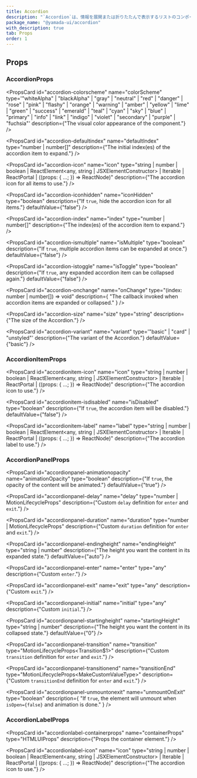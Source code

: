 ```yaml
---
title: Accordion
description: "`Accordion`は、情報を展開または折りたたんで表示するリストのコンポーネントです。"
package_name: "@yamada-ui/accordion"
with_description: true
tab: Props
order: 1
---
```


## Props

### AccordionProps

<PropsCard id="accordion-_accept" name="_accept" type="CSSUIObject" />

<PropsCard id="accordion-_active" name="_active" type="CSSUIObject" />

<PropsCard id="accordion-_after" name="_after" type="CSSUIObject" />

<PropsCard id="accordion-_anylink" name="_anyLink" type="CSSUIObject" />

<PropsCard id="accordion-_autofill" name="_autofill" type="CSSUIObject" />

<PropsCard id="accordion-_backdrop" name="_backdrop" type="CSSUIObject" />

<PropsCard id="accordion-_before" name="_before" type="CSSUIObject" />

<PropsCard id="accordion-_between" name="_between" type="CSSUIObject" />

<PropsCard id="accordion-_blank" name="_blank" type="CSSUIObject" />

<PropsCard id="accordion-_checked" name="_checked" type="CSSUIObject" />

<PropsCard id="accordion-_cue" name="_cue" type="CSSUIObject" />

<PropsCard id="accordion-_cueregion" name="_cueRegion" type="CSSUIObject" />

<PropsCard id="accordion-_dark" name="_dark" type="CSSUIObject" />

<PropsCard id="accordion-_default" name="_default" type="CSSUIObject" />

<PropsCard id="accordion-_disabled" name="_disabled" type="CSSUIObject" />

<PropsCard id="accordion-_empty" name="_empty" type="CSSUIObject" />

<PropsCard id="accordion-_enabled" name="_enabled" type="CSSUIObject" />

<PropsCard id="accordion-_end" name="_end" type="CSSUIObject" />

<PropsCard id="accordion-_even" name="_even" type="CSSUIObject" />

<PropsCard id="accordion-_expanded" name="_expanded" type="CSSUIObject" />

<PropsCard
  id="accordion-_fileselector"
  name="_fileSelector"
  type="CSSUIObject"
/>

<PropsCard id="accordion-_filled" name="_filled" type="CSSUIObject" />

<PropsCard id="accordion-_first" name="_first" type="CSSUIObject" />

<PropsCard id="accordion-_firstletter" name="_firstLetter" type="CSSUIObject" />

<PropsCard id="accordion-_firstline" name="_firstLine" type="CSSUIObject" />

<PropsCard id="accordion-_focus" name="_focus" type="CSSUIObject" />

<PropsCard
  id="accordion-_focusvisible"
  name="_focusVisible"
  type="CSSUIObject"
/>

<PropsCard id="accordion-_focuswithin" name="_focusWithin" type="CSSUIObject" />

<PropsCard id="accordion-_fullscreen" name="_fullScreen" type="CSSUIObject" />

<PropsCard id="accordion-_grabbed" name="_grabbed" type="CSSUIObject" />

<PropsCard id="accordion-_groupaccept" name="_groupAccept" type="CSSUIObject" />

<PropsCard id="accordion-_groupactive" name="_groupActive" type="CSSUIObject" />

<PropsCard id="accordion-_groupblank" name="_groupBlank" type="CSSUIObject" />

<PropsCard
  id="accordion-_groupchecked"
  name="_groupChecked"
  type="CSSUIObject"
/>

<PropsCard
  id="accordion-_groupdisabled"
  name="_groupDisabled"
  type="CSSUIObject"
/>

<PropsCard
  id="accordion-_groupenabled"
  name="_groupEnabled"
  type="CSSUIObject"
/>

<PropsCard
  id="accordion-_groupexpanded"
  name="_groupExpanded"
  type="CSSUIObject"
/>

<PropsCard id="accordion-_groupfocus" name="_groupFocus" type="CSSUIObject" />

<PropsCard
  id="accordion-_groupfocusvisible"
  name="_groupFocusVisible"
  type="CSSUIObject"
/>

<PropsCard
  id="accordion-_groupfocuswithin"
  name="_groupFocusWithin"
  type="CSSUIObject"
/>

<PropsCard
  id="accordion-_groupgrabbed"
  name="_groupGrabbed"
  type="CSSUIObject"
/>

<PropsCard
  id="accordion-_grouphorizontal"
  name="_groupHorizontal"
  type="CSSUIObject"
/>

<PropsCard id="accordion-_grouphover" name="_groupHover" type="CSSUIObject" />

<PropsCard id="accordion-_groupidle" name="_groupIdle" type="CSSUIObject" />

<PropsCard
  id="accordion-_groupinvalid"
  name="_groupInvalid"
  type="CSSUIObject"
/>

<PropsCard id="accordion-_grouploaded" name="_groupLoaded" type="CSSUIObject" />

<PropsCard
  id="accordion-_grouploading"
  name="_groupLoading"
  type="CSSUIObject"
/>

<PropsCard
  id="accordion-_groupoptional"
  name="_groupOptional"
  type="CSSUIObject"
/>

<PropsCard
  id="accordion-_groupplaceholdershown"
  name="_groupPlaceholderShown"
  type="CSSUIObject"
/>

<PropsCard
  id="accordion-_grouppressed"
  name="_groupPressed"
  type="CSSUIObject"
/>

<PropsCard
  id="accordion-_groupreadonly"
  name="_groupReadOnly"
  type="CSSUIObject"
/>

<PropsCard
  id="accordion-_groupreadwrite"
  name="_groupReadWrite"
  type="CSSUIObject"
/>

<PropsCard id="accordion-_groupreject" name="_groupReject" type="CSSUIObject" />

<PropsCard
  id="accordion-_grouprequired"
  name="_groupRequired"
  type="CSSUIObject"
/>

<PropsCard
  id="accordion-_groupselected"
  name="_groupSelected"
  type="CSSUIObject"
/>

<PropsCard
  id="accordion-_groupuserinvalid"
  name="_groupUserInvalid"
  type="CSSUIObject"
/>

<PropsCard id="accordion-_groupvalid" name="_groupValid" type="CSSUIObject" />

<PropsCard
  id="accordion-_groupvertical"
  name="_groupVertical"
  type="CSSUIObject"
/>

<PropsCard id="accordion-_hidden" name="_hidden" type="CSSUIObject" />

<PropsCard id="accordion-_holiday" name="_holiday" type="CSSUIObject" />

<PropsCard id="accordion-_horizontal" name="_horizontal" type="CSSUIObject" />

<PropsCard id="accordion-_hover" name="_hover" type="CSSUIObject" />

<PropsCard id="accordion-_idle" name="_idle" type="CSSUIObject" />

<PropsCard
  id="accordion-_indeterminate"
  name="_indeterminate"
  type="CSSUIObject"
/>

<PropsCard id="accordion-_inrange" name="_inRange" type="CSSUIObject" />

<PropsCard id="accordion-_invalid" name="_invalid" type="CSSUIObject" />

<PropsCard id="accordion-_last" name="_last" type="CSSUIObject" />

<PropsCard id="accordion-_light" name="_light" type="CSSUIObject" />

<PropsCard id="accordion-_link" name="_link" type="CSSUIObject" />

<PropsCard id="accordion-_loaded" name="_loaded" type="CSSUIObject" />

<PropsCard id="accordion-_loading" name="_loading" type="CSSUIObject" />

<PropsCard id="accordion-_marker" name="_marker" type="CSSUIObject" />

<PropsCard id="accordion-_mediadark" name="_mediaDark" type="CSSUIObject" />

<PropsCard id="accordion-_medialight" name="_mediaLight" type="CSSUIObject" />

<PropsCard
  id="accordion-_mediareducemotion"
  name="_mediaReduceMotion"
  type="CSSUIObject"
/>

<PropsCard id="accordion-_modal" name="_modal" type="CSSUIObject" />

<PropsCard
  id="accordion-_nativeactive"
  name="_nativeActive"
  type="CSSUIObject"
/>

<PropsCard
  id="accordion-_nativechecked"
  name="_nativeChecked"
  type="CSSUIObject"
/>

<PropsCard
  id="accordion-_nativedisabled"
  name="_nativeDisabled"
  type="CSSUIObject"
/>

<PropsCard id="accordion-_nativefocus" name="_nativeFocus" type="CSSUIObject" />

<PropsCard
  id="accordion-_nativefocusvisible"
  name="_nativeFocusVisible"
  type="CSSUIObject"
/>

<PropsCard
  id="accordion-_nativefocuswithin"
  name="_nativeFocusWithin"
  type="CSSUIObject"
/>

<PropsCard
  id="accordion-_nativehidden"
  name="_nativeHidden"
  type="CSSUIObject"
/>

<PropsCard id="accordion-_nativehover" name="_nativeHover" type="CSSUIObject" />

<PropsCard
  id="accordion-_nativereadonly"
  name="_nativeReadOnly"
  type="CSSUIObject"
/>

<PropsCard
  id="accordion-_nativetarget"
  name="_nativeTarget"
  type="CSSUIObject"
/>

<PropsCard id="accordion-_nativevalid" name="_nativeValid" type="CSSUIObject" />

<PropsCard id="accordion-_notfirst" name="_notFirst" type="CSSUIObject" />

<PropsCard id="accordion-_notlast" name="_notLast" type="CSSUIObject" />

<PropsCard id="accordion-_nottarget" name="_notTarget" type="CSSUIObject" />

<PropsCard id="accordion-_odd" name="_odd" type="CSSUIObject" />

<PropsCard id="accordion-_only" name="_only" type="CSSUIObject" />

<PropsCard id="accordion-_optional" name="_optional" type="CSSUIObject" />

<PropsCard id="accordion-_outrange" name="_outRange" type="CSSUIObject" />

<PropsCard id="accordion-_outside" name="_outside" type="CSSUIObject" />

<PropsCard id="accordion-_paused" name="_paused" type="CSSUIObject" />

<PropsCard id="accordion-_peeraccept" name="_peerAccept" type="CSSUIObject" />

<PropsCard id="accordion-_peeractive" name="_peerActive" type="CSSUIObject" />

<PropsCard id="accordion-_peerblank" name="_peerBlank" type="CSSUIObject" />

<PropsCard id="accordion-_peerchecked" name="_peerChecked" type="CSSUIObject" />

<PropsCard
  id="accordion-_peerdisabled"
  name="_peerDisabled"
  type="CSSUIObject"
/>

<PropsCard id="accordion-_peerenabled" name="_peerEnabled" type="CSSUIObject" />

<PropsCard
  id="accordion-_peerexpanded"
  name="_peerExpanded"
  type="CSSUIObject"
/>

<PropsCard id="accordion-_peerfocus" name="_peerFocus" type="CSSUIObject" />

<PropsCard
  id="accordion-_peerfocusvisible"
  name="_peerFocusVisible"
  type="CSSUIObject"
/>

<PropsCard
  id="accordion-_peerfocuswithin"
  name="_peerFocusWithin"
  type="CSSUIObject"
/>

<PropsCard id="accordion-_peergrabbed" name="_peerGrabbed" type="CSSUIObject" />

<PropsCard
  id="accordion-_peerhorizontal"
  name="_peerHorizontal"
  type="CSSUIObject"
/>

<PropsCard id="accordion-_peerhover" name="_peerHover" type="CSSUIObject" />

<PropsCard id="accordion-_peeridle" name="_peerIdle" type="CSSUIObject" />

<PropsCard id="accordion-_peerinvalid" name="_peerInvalid" type="CSSUIObject" />

<PropsCard id="accordion-_peerloaded" name="_peerLoaded" type="CSSUIObject" />

<PropsCard id="accordion-_peerloading" name="_peerLoading" type="CSSUIObject" />

<PropsCard
  id="accordion-_peeroptional"
  name="_peerOptional"
  type="CSSUIObject"
/>

<PropsCard
  id="accordion-_peerplaceholdershown"
  name="_peerPlaceholderShown"
  type="CSSUIObject"
/>

<PropsCard id="accordion-_peerpressed" name="_peerPressed" type="CSSUIObject" />

<PropsCard
  id="accordion-_peerreadonly"
  name="_peerReadOnly"
  type="CSSUIObject"
/>

<PropsCard
  id="accordion-_peerreadwrite"
  name="_peerReadWrite"
  type="CSSUIObject"
/>

<PropsCard id="accordion-_peerreject" name="_peerReject" type="CSSUIObject" />

<PropsCard
  id="accordion-_peerrequired"
  name="_peerRequired"
  type="CSSUIObject"
/>

<PropsCard
  id="accordion-_peerselected"
  name="_peerSelected"
  type="CSSUIObject"
/>

<PropsCard
  id="accordion-_peeruserinvalid"
  name="_peerUserInvalid"
  type="CSSUIObject"
/>

<PropsCard id="accordion-_peervalid" name="_peerValid" type="CSSUIObject" />

<PropsCard
  id="accordion-_peervertical"
  name="_peerVertical"
  type="CSSUIObject"
/>

<PropsCard id="accordion-_picture" name="_picture" type="CSSUIObject" />

<PropsCard id="accordion-_placeholder" name="_placeholder" type="CSSUIObject" />

<PropsCard
  id="accordion-_placeholdershown"
  name="_placeholderShown"
  type="CSSUIObject"
/>

<PropsCard id="accordion-_playing" name="_playing" type="CSSUIObject" />

<PropsCard id="accordion-_pressed" name="_pressed" type="CSSUIObject" />

<PropsCard id="accordion-_print" name="_print" type="CSSUIObject" />

<PropsCard id="accordion-_readonly" name="_readOnly" type="CSSUIObject" />

<PropsCard id="accordion-_readwrite" name="_readWrite" type="CSSUIObject" />

<PropsCard id="accordion-_reject" name="_reject" type="CSSUIObject" />

<PropsCard id="accordion-_required" name="_required" type="CSSUIObject" />

<PropsCard id="accordion-_ripple" name="_ripple" type="CSSUIObject" />

<PropsCard id="accordion-_scrollbar" name="_scrollbar" type="CSSUIObject" />

<PropsCard
  id="accordion-_scrollbarbutton"
  name="_scrollbarButton"
  type="CSSUIObject"
/>

<PropsCard
  id="accordion-_scrollbarcorner"
  name="_scrollbarCorner"
  type="CSSUIObject"
/>

<PropsCard
  id="accordion-_scrollbarthumb"
  name="_scrollbarThumb"
  type="CSSUIObject"
/>

<PropsCard
  id="accordion-_scrollbartrack"
  name="_scrollbarTrack"
  type="CSSUIObject"
/>

<PropsCard
  id="accordion-_scrollbartrackpiece"
  name="_scrollbarTrackPiece"
  type="CSSUIObject"
/>

<PropsCard id="accordion-_selected" name="_selected" type="CSSUIObject" />

<PropsCard id="accordion-_selection" name="_selection" type="CSSUIObject" />

<PropsCard id="accordion-_start" name="_start" type="CSSUIObject" />

<PropsCard id="accordion-_target" name="_target" type="CSSUIObject" />

<PropsCard id="accordion-_today" name="_today" type="CSSUIObject" />

<PropsCard id="accordion-_userinvalid" name="_userInvalid" type="CSSUIObject" />

<PropsCard id="accordion-_valid" name="_valid" type="CSSUIObject" />

<PropsCard id="accordion-_vertical" name="_vertical" type="CSSUIObject" />

<PropsCard id="accordion-_visited" name="_visited" type="CSSUIObject" />

<PropsCard id="accordion-_weekend" name="_weekend" type="CSSUIObject" />

<PropsCard
  id="accordion-colorscheme"
  name="colorScheme"
  type='"whiteAlpha" | "blackAlpha" | "gray" | "neutral" | "red" | "danger" | "rose" | "pink" | "flashy" | "orange" | "warning" | "amber" | "yellow" | "lime" | "green" | "success" | "emerald" | "teal" | "cyan" | "sky" | "blue" | "primary" | "info" | "link" | "indigo" | "violet" | "secondary" | "purple" | "fuchsia"'
  description={"The visual color appearance of the component."}
/>

<PropsCard
  id="accordion-defaultindex"
  name="defaultIndex"
  type="number | number[]"
  description={"The initial index(es) of the accordion item to expand."}
/>

<PropsCard
  id="accordion-icon"
  name="icon"
  type="string | number | boolean | ReactElement<any, string | JSXElementConstructor<any>> | Iterable<ReactNode> | ReactPortal | ((props: { ...; }) => ReactNode)"
  description={"The accordion icon for all items to use."}
/>

<PropsCard
  id="accordion-iconhidden"
  name="iconHidden"
  type="boolean"
  description={"If `true`, hide the accordion icon for all items."}
  defaultValue={"false"}
/>

<PropsCard
  id="accordion-index"
  name="index"
  type="number | number[]"
  description={"The index(es) of the accordion item to expand."}
/>

<PropsCard
  id="accordion-ismultiple"
  name="isMultiple"
  type="boolean"
  description={"If `true`, multiple accordion items can be expanded at once."}
  defaultValue={"false"}
/>

<PropsCard
  id="accordion-istoggle"
  name="isToggle"
  type="boolean"
  description={"If `true`, any expanded accordion item can be collapsed again."}
  defaultValue={"false"}
/>

<PropsCard
  id="accordion-onchange"
  name="onChange"
  type="(index: number | number[]) => void"
  description={
    "The callback invoked when accordion items are expanded or collapsed."
  }
/>

<PropsCard
  id="accordion-size"
  name="size"
  type="string"
  description={"The size of the Accordion."}
/>

<PropsCard
  id="accordion-variant"
  name="variant"
  type='"basic" | "card" | "unstyled"'
  description={"The variant of the Accordion."}
  defaultValue={"basic"}
/>

### AccordionItemProps

<PropsCard id="accordionitem-_accept" name="_accept" type="CSSUIObject" />

<PropsCard id="accordionitem-_active" name="_active" type="CSSUIObject" />

<PropsCard id="accordionitem-_after" name="_after" type="CSSUIObject" />

<PropsCard id="accordionitem-_anylink" name="_anyLink" type="CSSUIObject" />

<PropsCard id="accordionitem-_autofill" name="_autofill" type="CSSUIObject" />

<PropsCard id="accordionitem-_backdrop" name="_backdrop" type="CSSUIObject" />

<PropsCard id="accordionitem-_before" name="_before" type="CSSUIObject" />

<PropsCard id="accordionitem-_between" name="_between" type="CSSUIObject" />

<PropsCard id="accordionitem-_blank" name="_blank" type="CSSUIObject" />

<PropsCard id="accordionitem-_checked" name="_checked" type="CSSUIObject" />

<PropsCard id="accordionitem-_cue" name="_cue" type="CSSUIObject" />

<PropsCard id="accordionitem-_cueregion" name="_cueRegion" type="CSSUIObject" />

<PropsCard id="accordionitem-_dark" name="_dark" type="CSSUIObject" />

<PropsCard id="accordionitem-_default" name="_default" type="CSSUIObject" />

<PropsCard id="accordionitem-_disabled" name="_disabled" type="CSSUIObject" />

<PropsCard id="accordionitem-_empty" name="_empty" type="CSSUIObject" />

<PropsCard id="accordionitem-_enabled" name="_enabled" type="CSSUIObject" />

<PropsCard id="accordionitem-_end" name="_end" type="CSSUIObject" />

<PropsCard id="accordionitem-_even" name="_even" type="CSSUIObject" />

<PropsCard id="accordionitem-_expanded" name="_expanded" type="CSSUIObject" />

<PropsCard
  id="accordionitem-_fileselector"
  name="_fileSelector"
  type="CSSUIObject"
/>

<PropsCard id="accordionitem-_filled" name="_filled" type="CSSUIObject" />

<PropsCard id="accordionitem-_first" name="_first" type="CSSUIObject" />

<PropsCard
  id="accordionitem-_firstletter"
  name="_firstLetter"
  type="CSSUIObject"
/>

<PropsCard id="accordionitem-_firstline" name="_firstLine" type="CSSUIObject" />

<PropsCard id="accordionitem-_focus" name="_focus" type="CSSUIObject" />

<PropsCard
  id="accordionitem-_focusvisible"
  name="_focusVisible"
  type="CSSUIObject"
/>

<PropsCard
  id="accordionitem-_focuswithin"
  name="_focusWithin"
  type="CSSUIObject"
/>

<PropsCard
  id="accordionitem-_fullscreen"
  name="_fullScreen"
  type="CSSUIObject"
/>

<PropsCard id="accordionitem-_grabbed" name="_grabbed" type="CSSUIObject" />

<PropsCard
  id="accordionitem-_groupaccept"
  name="_groupAccept"
  type="CSSUIObject"
/>

<PropsCard
  id="accordionitem-_groupactive"
  name="_groupActive"
  type="CSSUIObject"
/>

<PropsCard
  id="accordionitem-_groupblank"
  name="_groupBlank"
  type="CSSUIObject"
/>

<PropsCard
  id="accordionitem-_groupchecked"
  name="_groupChecked"
  type="CSSUIObject"
/>

<PropsCard
  id="accordionitem-_groupdisabled"
  name="_groupDisabled"
  type="CSSUIObject"
/>

<PropsCard
  id="accordionitem-_groupenabled"
  name="_groupEnabled"
  type="CSSUIObject"
/>

<PropsCard
  id="accordionitem-_groupexpanded"
  name="_groupExpanded"
  type="CSSUIObject"
/>

<PropsCard
  id="accordionitem-_groupfocus"
  name="_groupFocus"
  type="CSSUIObject"
/>

<PropsCard
  id="accordionitem-_groupfocusvisible"
  name="_groupFocusVisible"
  type="CSSUIObject"
/>

<PropsCard
  id="accordionitem-_groupfocuswithin"
  name="_groupFocusWithin"
  type="CSSUIObject"
/>

<PropsCard
  id="accordionitem-_groupgrabbed"
  name="_groupGrabbed"
  type="CSSUIObject"
/>

<PropsCard
  id="accordionitem-_grouphorizontal"
  name="_groupHorizontal"
  type="CSSUIObject"
/>

<PropsCard
  id="accordionitem-_grouphover"
  name="_groupHover"
  type="CSSUIObject"
/>

<PropsCard id="accordionitem-_groupidle" name="_groupIdle" type="CSSUIObject" />

<PropsCard
  id="accordionitem-_groupinvalid"
  name="_groupInvalid"
  type="CSSUIObject"
/>

<PropsCard
  id="accordionitem-_grouploaded"
  name="_groupLoaded"
  type="CSSUIObject"
/>

<PropsCard
  id="accordionitem-_grouploading"
  name="_groupLoading"
  type="CSSUIObject"
/>

<PropsCard
  id="accordionitem-_groupoptional"
  name="_groupOptional"
  type="CSSUIObject"
/>

<PropsCard
  id="accordionitem-_groupplaceholdershown"
  name="_groupPlaceholderShown"
  type="CSSUIObject"
/>

<PropsCard
  id="accordionitem-_grouppressed"
  name="_groupPressed"
  type="CSSUIObject"
/>

<PropsCard
  id="accordionitem-_groupreadonly"
  name="_groupReadOnly"
  type="CSSUIObject"
/>

<PropsCard
  id="accordionitem-_groupreadwrite"
  name="_groupReadWrite"
  type="CSSUIObject"
/>

<PropsCard
  id="accordionitem-_groupreject"
  name="_groupReject"
  type="CSSUIObject"
/>

<PropsCard
  id="accordionitem-_grouprequired"
  name="_groupRequired"
  type="CSSUIObject"
/>

<PropsCard
  id="accordionitem-_groupselected"
  name="_groupSelected"
  type="CSSUIObject"
/>

<PropsCard
  id="accordionitem-_groupuserinvalid"
  name="_groupUserInvalid"
  type="CSSUIObject"
/>

<PropsCard
  id="accordionitem-_groupvalid"
  name="_groupValid"
  type="CSSUIObject"
/>

<PropsCard
  id="accordionitem-_groupvertical"
  name="_groupVertical"
  type="CSSUIObject"
/>

<PropsCard id="accordionitem-_hidden" name="_hidden" type="CSSUIObject" />

<PropsCard id="accordionitem-_holiday" name="_holiday" type="CSSUIObject" />

<PropsCard
  id="accordionitem-_horizontal"
  name="_horizontal"
  type="CSSUIObject"
/>

<PropsCard id="accordionitem-_hover" name="_hover" type="CSSUIObject" />

<PropsCard id="accordionitem-_idle" name="_idle" type="CSSUIObject" />

<PropsCard
  id="accordionitem-_indeterminate"
  name="_indeterminate"
  type="CSSUIObject"
/>

<PropsCard id="accordionitem-_inrange" name="_inRange" type="CSSUIObject" />

<PropsCard id="accordionitem-_invalid" name="_invalid" type="CSSUIObject" />

<PropsCard id="accordionitem-_last" name="_last" type="CSSUIObject" />

<PropsCard id="accordionitem-_light" name="_light" type="CSSUIObject" />

<PropsCard id="accordionitem-_link" name="_link" type="CSSUIObject" />

<PropsCard id="accordionitem-_loaded" name="_loaded" type="CSSUIObject" />

<PropsCard id="accordionitem-_loading" name="_loading" type="CSSUIObject" />

<PropsCard id="accordionitem-_marker" name="_marker" type="CSSUIObject" />

<PropsCard id="accordionitem-_mediadark" name="_mediaDark" type="CSSUIObject" />

<PropsCard
  id="accordionitem-_medialight"
  name="_mediaLight"
  type="CSSUIObject"
/>

<PropsCard
  id="accordionitem-_mediareducemotion"
  name="_mediaReduceMotion"
  type="CSSUIObject"
/>

<PropsCard id="accordionitem-_modal" name="_modal" type="CSSUIObject" />

<PropsCard
  id="accordionitem-_nativeactive"
  name="_nativeActive"
  type="CSSUIObject"
/>

<PropsCard
  id="accordionitem-_nativechecked"
  name="_nativeChecked"
  type="CSSUIObject"
/>

<PropsCard
  id="accordionitem-_nativedisabled"
  name="_nativeDisabled"
  type="CSSUIObject"
/>

<PropsCard
  id="accordionitem-_nativefocus"
  name="_nativeFocus"
  type="CSSUIObject"
/>

<PropsCard
  id="accordionitem-_nativefocusvisible"
  name="_nativeFocusVisible"
  type="CSSUIObject"
/>

<PropsCard
  id="accordionitem-_nativefocuswithin"
  name="_nativeFocusWithin"
  type="CSSUIObject"
/>

<PropsCard
  id="accordionitem-_nativehidden"
  name="_nativeHidden"
  type="CSSUIObject"
/>

<PropsCard
  id="accordionitem-_nativehover"
  name="_nativeHover"
  type="CSSUIObject"
/>

<PropsCard
  id="accordionitem-_nativereadonly"
  name="_nativeReadOnly"
  type="CSSUIObject"
/>

<PropsCard
  id="accordionitem-_nativetarget"
  name="_nativeTarget"
  type="CSSUIObject"
/>

<PropsCard
  id="accordionitem-_nativevalid"
  name="_nativeValid"
  type="CSSUIObject"
/>

<PropsCard id="accordionitem-_notfirst" name="_notFirst" type="CSSUIObject" />

<PropsCard id="accordionitem-_notlast" name="_notLast" type="CSSUIObject" />

<PropsCard id="accordionitem-_nottarget" name="_notTarget" type="CSSUIObject" />

<PropsCard id="accordionitem-_odd" name="_odd" type="CSSUIObject" />

<PropsCard id="accordionitem-_only" name="_only" type="CSSUIObject" />

<PropsCard id="accordionitem-_optional" name="_optional" type="CSSUIObject" />

<PropsCard id="accordionitem-_outrange" name="_outRange" type="CSSUIObject" />

<PropsCard id="accordionitem-_outside" name="_outside" type="CSSUIObject" />

<PropsCard id="accordionitem-_paused" name="_paused" type="CSSUIObject" />

<PropsCard
  id="accordionitem-_peeraccept"
  name="_peerAccept"
  type="CSSUIObject"
/>

<PropsCard
  id="accordionitem-_peeractive"
  name="_peerActive"
  type="CSSUIObject"
/>

<PropsCard id="accordionitem-_peerblank" name="_peerBlank" type="CSSUIObject" />

<PropsCard
  id="accordionitem-_peerchecked"
  name="_peerChecked"
  type="CSSUIObject"
/>

<PropsCard
  id="accordionitem-_peerdisabled"
  name="_peerDisabled"
  type="CSSUIObject"
/>

<PropsCard
  id="accordionitem-_peerenabled"
  name="_peerEnabled"
  type="CSSUIObject"
/>

<PropsCard
  id="accordionitem-_peerexpanded"
  name="_peerExpanded"
  type="CSSUIObject"
/>

<PropsCard id="accordionitem-_peerfocus" name="_peerFocus" type="CSSUIObject" />

<PropsCard
  id="accordionitem-_peerfocusvisible"
  name="_peerFocusVisible"
  type="CSSUIObject"
/>

<PropsCard
  id="accordionitem-_peerfocuswithin"
  name="_peerFocusWithin"
  type="CSSUIObject"
/>

<PropsCard
  id="accordionitem-_peergrabbed"
  name="_peerGrabbed"
  type="CSSUIObject"
/>

<PropsCard
  id="accordionitem-_peerhorizontal"
  name="_peerHorizontal"
  type="CSSUIObject"
/>

<PropsCard id="accordionitem-_peerhover" name="_peerHover" type="CSSUIObject" />

<PropsCard id="accordionitem-_peeridle" name="_peerIdle" type="CSSUIObject" />

<PropsCard
  id="accordionitem-_peerinvalid"
  name="_peerInvalid"
  type="CSSUIObject"
/>

<PropsCard
  id="accordionitem-_peerloaded"
  name="_peerLoaded"
  type="CSSUIObject"
/>

<PropsCard
  id="accordionitem-_peerloading"
  name="_peerLoading"
  type="CSSUIObject"
/>

<PropsCard
  id="accordionitem-_peeroptional"
  name="_peerOptional"
  type="CSSUIObject"
/>

<PropsCard
  id="accordionitem-_peerplaceholdershown"
  name="_peerPlaceholderShown"
  type="CSSUIObject"
/>

<PropsCard
  id="accordionitem-_peerpressed"
  name="_peerPressed"
  type="CSSUIObject"
/>

<PropsCard
  id="accordionitem-_peerreadonly"
  name="_peerReadOnly"
  type="CSSUIObject"
/>

<PropsCard
  id="accordionitem-_peerreadwrite"
  name="_peerReadWrite"
  type="CSSUIObject"
/>

<PropsCard
  id="accordionitem-_peerreject"
  name="_peerReject"
  type="CSSUIObject"
/>

<PropsCard
  id="accordionitem-_peerrequired"
  name="_peerRequired"
  type="CSSUIObject"
/>

<PropsCard
  id="accordionitem-_peerselected"
  name="_peerSelected"
  type="CSSUIObject"
/>

<PropsCard
  id="accordionitem-_peeruserinvalid"
  name="_peerUserInvalid"
  type="CSSUIObject"
/>

<PropsCard id="accordionitem-_peervalid" name="_peerValid" type="CSSUIObject" />

<PropsCard
  id="accordionitem-_peervertical"
  name="_peerVertical"
  type="CSSUIObject"
/>

<PropsCard id="accordionitem-_picture" name="_picture" type="CSSUIObject" />

<PropsCard
  id="accordionitem-_placeholder"
  name="_placeholder"
  type="CSSUIObject"
/>

<PropsCard
  id="accordionitem-_placeholdershown"
  name="_placeholderShown"
  type="CSSUIObject"
/>

<PropsCard id="accordionitem-_playing" name="_playing" type="CSSUIObject" />

<PropsCard id="accordionitem-_pressed" name="_pressed" type="CSSUIObject" />

<PropsCard id="accordionitem-_print" name="_print" type="CSSUIObject" />

<PropsCard id="accordionitem-_readonly" name="_readOnly" type="CSSUIObject" />

<PropsCard id="accordionitem-_readwrite" name="_readWrite" type="CSSUIObject" />

<PropsCard id="accordionitem-_reject" name="_reject" type="CSSUIObject" />

<PropsCard id="accordionitem-_required" name="_required" type="CSSUIObject" />

<PropsCard id="accordionitem-_ripple" name="_ripple" type="CSSUIObject" />

<PropsCard id="accordionitem-_scrollbar" name="_scrollbar" type="CSSUIObject" />

<PropsCard
  id="accordionitem-_scrollbarbutton"
  name="_scrollbarButton"
  type="CSSUIObject"
/>

<PropsCard
  id="accordionitem-_scrollbarcorner"
  name="_scrollbarCorner"
  type="CSSUIObject"
/>

<PropsCard
  id="accordionitem-_scrollbarthumb"
  name="_scrollbarThumb"
  type="CSSUIObject"
/>

<PropsCard
  id="accordionitem-_scrollbartrack"
  name="_scrollbarTrack"
  type="CSSUIObject"
/>

<PropsCard
  id="accordionitem-_scrollbartrackpiece"
  name="_scrollbarTrackPiece"
  type="CSSUIObject"
/>

<PropsCard id="accordionitem-_selected" name="_selected" type="CSSUIObject" />

<PropsCard id="accordionitem-_selection" name="_selection" type="CSSUIObject" />

<PropsCard id="accordionitem-_start" name="_start" type="CSSUIObject" />

<PropsCard id="accordionitem-_target" name="_target" type="CSSUIObject" />

<PropsCard id="accordionitem-_today" name="_today" type="CSSUIObject" />

<PropsCard
  id="accordionitem-_userinvalid"
  name="_userInvalid"
  type="CSSUIObject"
/>

<PropsCard id="accordionitem-_valid" name="_valid" type="CSSUIObject" />

<PropsCard id="accordionitem-_vertical" name="_vertical" type="CSSUIObject" />

<PropsCard id="accordionitem-_visited" name="_visited" type="CSSUIObject" />

<PropsCard id="accordionitem-_weekend" name="_weekend" type="CSSUIObject" />

<PropsCard
  id="accordionitem-icon"
  name="icon"
  type="string | number | boolean | ReactElement<any, string | JSXElementConstructor<any>> | Iterable<ReactNode> | ReactPortal | ((props: { ...; }) => ReactNode)"
  description={"The accordion icon to use."}
/>

<PropsCard
  id="accordionitem-isdisabled"
  name="isDisabled"
  type="boolean"
  description={"If `true`, the accordion item will be disabled."}
  defaultValue={"false"}
/>

<PropsCard
  id="accordionitem-label"
  name="label"
  type="string | number | boolean | ReactElement<any, string | JSXElementConstructor<any>> | Iterable<ReactNode> | ReactPortal | ((props: { ...; }) => ReactNode)"
  description={"The accordion label to use."}
/>

### AccordionPanelProps

<PropsCard id="accordionpanel-_accept" name="_accept" type="CSSUIObject" />

<PropsCard id="accordionpanel-_active" name="_active" type="CSSUIObject" />

<PropsCard id="accordionpanel-_after" name="_after" type="CSSUIObject" />

<PropsCard id="accordionpanel-_anylink" name="_anyLink" type="CSSUIObject" />

<PropsCard id="accordionpanel-_autofill" name="_autofill" type="CSSUIObject" />

<PropsCard id="accordionpanel-_backdrop" name="_backdrop" type="CSSUIObject" />

<PropsCard id="accordionpanel-_before" name="_before" type="CSSUIObject" />

<PropsCard id="accordionpanel-_between" name="_between" type="CSSUIObject" />

<PropsCard id="accordionpanel-_blank" name="_blank" type="CSSUIObject" />

<PropsCard id="accordionpanel-_checked" name="_checked" type="CSSUIObject" />

<PropsCard id="accordionpanel-_cue" name="_cue" type="CSSUIObject" />

<PropsCard
  id="accordionpanel-_cueregion"
  name="_cueRegion"
  type="CSSUIObject"
/>

<PropsCard id="accordionpanel-_dark" name="_dark" type="CSSUIObject" />

<PropsCard id="accordionpanel-_default" name="_default" type="CSSUIObject" />

<PropsCard id="accordionpanel-_disabled" name="_disabled" type="CSSUIObject" />

<PropsCard id="accordionpanel-_empty" name="_empty" type="CSSUIObject" />

<PropsCard id="accordionpanel-_enabled" name="_enabled" type="CSSUIObject" />

<PropsCard id="accordionpanel-_end" name="_end" type="CSSUIObject" />

<PropsCard id="accordionpanel-_even" name="_even" type="CSSUIObject" />

<PropsCard id="accordionpanel-_expanded" name="_expanded" type="CSSUIObject" />

<PropsCard
  id="accordionpanel-_fileselector"
  name="_fileSelector"
  type="CSSUIObject"
/>

<PropsCard id="accordionpanel-_filled" name="_filled" type="CSSUIObject" />

<PropsCard id="accordionpanel-_first" name="_first" type="CSSUIObject" />

<PropsCard
  id="accordionpanel-_firstletter"
  name="_firstLetter"
  type="CSSUIObject"
/>

<PropsCard
  id="accordionpanel-_firstline"
  name="_firstLine"
  type="CSSUIObject"
/>

<PropsCard id="accordionpanel-_focus" name="_focus" type="CSSUIObject" />

<PropsCard
  id="accordionpanel-_focusvisible"
  name="_focusVisible"
  type="CSSUIObject"
/>

<PropsCard
  id="accordionpanel-_focuswithin"
  name="_focusWithin"
  type="CSSUIObject"
/>

<PropsCard
  id="accordionpanel-_fullscreen"
  name="_fullScreen"
  type="CSSUIObject"
/>

<PropsCard id="accordionpanel-_grabbed" name="_grabbed" type="CSSUIObject" />

<PropsCard
  id="accordionpanel-_groupaccept"
  name="_groupAccept"
  type="CSSUIObject"
/>

<PropsCard
  id="accordionpanel-_groupactive"
  name="_groupActive"
  type="CSSUIObject"
/>

<PropsCard
  id="accordionpanel-_groupblank"
  name="_groupBlank"
  type="CSSUIObject"
/>

<PropsCard
  id="accordionpanel-_groupchecked"
  name="_groupChecked"
  type="CSSUIObject"
/>

<PropsCard
  id="accordionpanel-_groupdisabled"
  name="_groupDisabled"
  type="CSSUIObject"
/>

<PropsCard
  id="accordionpanel-_groupenabled"
  name="_groupEnabled"
  type="CSSUIObject"
/>

<PropsCard
  id="accordionpanel-_groupexpanded"
  name="_groupExpanded"
  type="CSSUIObject"
/>

<PropsCard
  id="accordionpanel-_groupfocus"
  name="_groupFocus"
  type="CSSUIObject"
/>

<PropsCard
  id="accordionpanel-_groupfocusvisible"
  name="_groupFocusVisible"
  type="CSSUIObject"
/>

<PropsCard
  id="accordionpanel-_groupfocuswithin"
  name="_groupFocusWithin"
  type="CSSUIObject"
/>

<PropsCard
  id="accordionpanel-_groupgrabbed"
  name="_groupGrabbed"
  type="CSSUIObject"
/>

<PropsCard
  id="accordionpanel-_grouphorizontal"
  name="_groupHorizontal"
  type="CSSUIObject"
/>

<PropsCard
  id="accordionpanel-_grouphover"
  name="_groupHover"
  type="CSSUIObject"
/>

<PropsCard
  id="accordionpanel-_groupidle"
  name="_groupIdle"
  type="CSSUIObject"
/>

<PropsCard
  id="accordionpanel-_groupinvalid"
  name="_groupInvalid"
  type="CSSUIObject"
/>

<PropsCard
  id="accordionpanel-_grouploaded"
  name="_groupLoaded"
  type="CSSUIObject"
/>

<PropsCard
  id="accordionpanel-_grouploading"
  name="_groupLoading"
  type="CSSUIObject"
/>

<PropsCard
  id="accordionpanel-_groupoptional"
  name="_groupOptional"
  type="CSSUIObject"
/>

<PropsCard
  id="accordionpanel-_groupplaceholdershown"
  name="_groupPlaceholderShown"
  type="CSSUIObject"
/>

<PropsCard
  id="accordionpanel-_grouppressed"
  name="_groupPressed"
  type="CSSUIObject"
/>

<PropsCard
  id="accordionpanel-_groupreadonly"
  name="_groupReadOnly"
  type="CSSUIObject"
/>

<PropsCard
  id="accordionpanel-_groupreadwrite"
  name="_groupReadWrite"
  type="CSSUIObject"
/>

<PropsCard
  id="accordionpanel-_groupreject"
  name="_groupReject"
  type="CSSUIObject"
/>

<PropsCard
  id="accordionpanel-_grouprequired"
  name="_groupRequired"
  type="CSSUIObject"
/>

<PropsCard
  id="accordionpanel-_groupselected"
  name="_groupSelected"
  type="CSSUIObject"
/>

<PropsCard
  id="accordionpanel-_groupuserinvalid"
  name="_groupUserInvalid"
  type="CSSUIObject"
/>

<PropsCard
  id="accordionpanel-_groupvalid"
  name="_groupValid"
  type="CSSUIObject"
/>

<PropsCard
  id="accordionpanel-_groupvertical"
  name="_groupVertical"
  type="CSSUIObject"
/>

<PropsCard id="accordionpanel-_hidden" name="_hidden" type="CSSUIObject" />

<PropsCard id="accordionpanel-_holiday" name="_holiday" type="CSSUIObject" />

<PropsCard
  id="accordionpanel-_horizontal"
  name="_horizontal"
  type="CSSUIObject"
/>

<PropsCard id="accordionpanel-_hover" name="_hover" type="CSSUIObject" />

<PropsCard id="accordionpanel-_idle" name="_idle" type="CSSUIObject" />

<PropsCard
  id="accordionpanel-_indeterminate"
  name="_indeterminate"
  type="CSSUIObject"
/>

<PropsCard id="accordionpanel-_inrange" name="_inRange" type="CSSUIObject" />

<PropsCard id="accordionpanel-_invalid" name="_invalid" type="CSSUIObject" />

<PropsCard id="accordionpanel-_last" name="_last" type="CSSUIObject" />

<PropsCard id="accordionpanel-_light" name="_light" type="CSSUIObject" />

<PropsCard id="accordionpanel-_link" name="_link" type="CSSUIObject" />

<PropsCard id="accordionpanel-_loaded" name="_loaded" type="CSSUIObject" />

<PropsCard id="accordionpanel-_loading" name="_loading" type="CSSUIObject" />

<PropsCard id="accordionpanel-_marker" name="_marker" type="CSSUIObject" />

<PropsCard
  id="accordionpanel-_mediadark"
  name="_mediaDark"
  type="CSSUIObject"
/>

<PropsCard
  id="accordionpanel-_medialight"
  name="_mediaLight"
  type="CSSUIObject"
/>

<PropsCard
  id="accordionpanel-_mediareducemotion"
  name="_mediaReduceMotion"
  type="CSSUIObject"
/>

<PropsCard id="accordionpanel-_modal" name="_modal" type="CSSUIObject" />

<PropsCard
  id="accordionpanel-_nativeactive"
  name="_nativeActive"
  type="CSSUIObject"
/>

<PropsCard
  id="accordionpanel-_nativechecked"
  name="_nativeChecked"
  type="CSSUIObject"
/>

<PropsCard
  id="accordionpanel-_nativedisabled"
  name="_nativeDisabled"
  type="CSSUIObject"
/>

<PropsCard
  id="accordionpanel-_nativefocus"
  name="_nativeFocus"
  type="CSSUIObject"
/>

<PropsCard
  id="accordionpanel-_nativefocusvisible"
  name="_nativeFocusVisible"
  type="CSSUIObject"
/>

<PropsCard
  id="accordionpanel-_nativefocuswithin"
  name="_nativeFocusWithin"
  type="CSSUIObject"
/>

<PropsCard
  id="accordionpanel-_nativehidden"
  name="_nativeHidden"
  type="CSSUIObject"
/>

<PropsCard
  id="accordionpanel-_nativehover"
  name="_nativeHover"
  type="CSSUIObject"
/>

<PropsCard
  id="accordionpanel-_nativereadonly"
  name="_nativeReadOnly"
  type="CSSUIObject"
/>

<PropsCard
  id="accordionpanel-_nativetarget"
  name="_nativeTarget"
  type="CSSUIObject"
/>

<PropsCard
  id="accordionpanel-_nativevalid"
  name="_nativeValid"
  type="CSSUIObject"
/>

<PropsCard id="accordionpanel-_notfirst" name="_notFirst" type="CSSUIObject" />

<PropsCard id="accordionpanel-_notlast" name="_notLast" type="CSSUIObject" />

<PropsCard
  id="accordionpanel-_nottarget"
  name="_notTarget"
  type="CSSUIObject"
/>

<PropsCard id="accordionpanel-_odd" name="_odd" type="CSSUIObject" />

<PropsCard id="accordionpanel-_only" name="_only" type="CSSUIObject" />

<PropsCard id="accordionpanel-_optional" name="_optional" type="CSSUIObject" />

<PropsCard id="accordionpanel-_outrange" name="_outRange" type="CSSUIObject" />

<PropsCard id="accordionpanel-_outside" name="_outside" type="CSSUIObject" />

<PropsCard id="accordionpanel-_paused" name="_paused" type="CSSUIObject" />

<PropsCard
  id="accordionpanel-_peeraccept"
  name="_peerAccept"
  type="CSSUIObject"
/>

<PropsCard
  id="accordionpanel-_peeractive"
  name="_peerActive"
  type="CSSUIObject"
/>

<PropsCard
  id="accordionpanel-_peerblank"
  name="_peerBlank"
  type="CSSUIObject"
/>

<PropsCard
  id="accordionpanel-_peerchecked"
  name="_peerChecked"
  type="CSSUIObject"
/>

<PropsCard
  id="accordionpanel-_peerdisabled"
  name="_peerDisabled"
  type="CSSUIObject"
/>

<PropsCard
  id="accordionpanel-_peerenabled"
  name="_peerEnabled"
  type="CSSUIObject"
/>

<PropsCard
  id="accordionpanel-_peerexpanded"
  name="_peerExpanded"
  type="CSSUIObject"
/>

<PropsCard
  id="accordionpanel-_peerfocus"
  name="_peerFocus"
  type="CSSUIObject"
/>

<PropsCard
  id="accordionpanel-_peerfocusvisible"
  name="_peerFocusVisible"
  type="CSSUIObject"
/>

<PropsCard
  id="accordionpanel-_peerfocuswithin"
  name="_peerFocusWithin"
  type="CSSUIObject"
/>

<PropsCard
  id="accordionpanel-_peergrabbed"
  name="_peerGrabbed"
  type="CSSUIObject"
/>

<PropsCard
  id="accordionpanel-_peerhorizontal"
  name="_peerHorizontal"
  type="CSSUIObject"
/>

<PropsCard
  id="accordionpanel-_peerhover"
  name="_peerHover"
  type="CSSUIObject"
/>

<PropsCard id="accordionpanel-_peeridle" name="_peerIdle" type="CSSUIObject" />

<PropsCard
  id="accordionpanel-_peerinvalid"
  name="_peerInvalid"
  type="CSSUIObject"
/>

<PropsCard
  id="accordionpanel-_peerloaded"
  name="_peerLoaded"
  type="CSSUIObject"
/>

<PropsCard
  id="accordionpanel-_peerloading"
  name="_peerLoading"
  type="CSSUIObject"
/>

<PropsCard
  id="accordionpanel-_peeroptional"
  name="_peerOptional"
  type="CSSUIObject"
/>

<PropsCard
  id="accordionpanel-_peerplaceholdershown"
  name="_peerPlaceholderShown"
  type="CSSUIObject"
/>

<PropsCard
  id="accordionpanel-_peerpressed"
  name="_peerPressed"
  type="CSSUIObject"
/>

<PropsCard
  id="accordionpanel-_peerreadonly"
  name="_peerReadOnly"
  type="CSSUIObject"
/>

<PropsCard
  id="accordionpanel-_peerreadwrite"
  name="_peerReadWrite"
  type="CSSUIObject"
/>

<PropsCard
  id="accordionpanel-_peerreject"
  name="_peerReject"
  type="CSSUIObject"
/>

<PropsCard
  id="accordionpanel-_peerrequired"
  name="_peerRequired"
  type="CSSUIObject"
/>

<PropsCard
  id="accordionpanel-_peerselected"
  name="_peerSelected"
  type="CSSUIObject"
/>

<PropsCard
  id="accordionpanel-_peeruserinvalid"
  name="_peerUserInvalid"
  type="CSSUIObject"
/>

<PropsCard
  id="accordionpanel-_peervalid"
  name="_peerValid"
  type="CSSUIObject"
/>

<PropsCard
  id="accordionpanel-_peervertical"
  name="_peerVertical"
  type="CSSUIObject"
/>

<PropsCard id="accordionpanel-_picture" name="_picture" type="CSSUIObject" />

<PropsCard
  id="accordionpanel-_placeholder"
  name="_placeholder"
  type="CSSUIObject"
/>

<PropsCard
  id="accordionpanel-_placeholdershown"
  name="_placeholderShown"
  type="CSSUIObject"
/>

<PropsCard id="accordionpanel-_playing" name="_playing" type="CSSUIObject" />

<PropsCard id="accordionpanel-_pressed" name="_pressed" type="CSSUIObject" />

<PropsCard id="accordionpanel-_print" name="_print" type="CSSUIObject" />

<PropsCard id="accordionpanel-_readonly" name="_readOnly" type="CSSUIObject" />

<PropsCard
  id="accordionpanel-_readwrite"
  name="_readWrite"
  type="CSSUIObject"
/>

<PropsCard id="accordionpanel-_reject" name="_reject" type="CSSUIObject" />

<PropsCard id="accordionpanel-_required" name="_required" type="CSSUIObject" />

<PropsCard id="accordionpanel-_ripple" name="_ripple" type="CSSUIObject" />

<PropsCard
  id="accordionpanel-_scrollbar"
  name="_scrollbar"
  type="CSSUIObject"
/>

<PropsCard
  id="accordionpanel-_scrollbarbutton"
  name="_scrollbarButton"
  type="CSSUIObject"
/>

<PropsCard
  id="accordionpanel-_scrollbarcorner"
  name="_scrollbarCorner"
  type="CSSUIObject"
/>

<PropsCard
  id="accordionpanel-_scrollbarthumb"
  name="_scrollbarThumb"
  type="CSSUIObject"
/>

<PropsCard
  id="accordionpanel-_scrollbartrack"
  name="_scrollbarTrack"
  type="CSSUIObject"
/>

<PropsCard
  id="accordionpanel-_scrollbartrackpiece"
  name="_scrollbarTrackPiece"
  type="CSSUIObject"
/>

<PropsCard id="accordionpanel-_selected" name="_selected" type="CSSUIObject" />

<PropsCard
  id="accordionpanel-_selection"
  name="_selection"
  type="CSSUIObject"
/>

<PropsCard id="accordionpanel-_start" name="_start" type="CSSUIObject" />

<PropsCard id="accordionpanel-_target" name="_target" type="CSSUIObject" />

<PropsCard id="accordionpanel-_today" name="_today" type="CSSUIObject" />

<PropsCard
  id="accordionpanel-_userinvalid"
  name="_userInvalid"
  type="CSSUIObject"
/>

<PropsCard id="accordionpanel-_valid" name="_valid" type="CSSUIObject" />

<PropsCard id="accordionpanel-_vertical" name="_vertical" type="CSSUIObject" />

<PropsCard id="accordionpanel-_visited" name="_visited" type="CSSUIObject" />

<PropsCard id="accordionpanel-_weekend" name="_weekend" type="CSSUIObject" />

<PropsCard
  id="accordionpanel-animationopacity"
  name="animationOpacity"
  type="boolean"
  description={"If `true`, the opacity of the content will be animated."}
  defaultValue={"true"}
/>

<PropsCard
  id="accordionpanel-delay"
  name="delay"
  type="number | MotionLifecycleProps<number>"
  description={"Custom `delay` definition for `enter` and `exit`."}
/>

<PropsCard
  id="accordionpanel-duration"
  name="duration"
  type="number | MotionLifecycleProps<number>"
  description={"Custom `duration` definition for `enter` and `exit`."}
/>

<PropsCard
  id="accordionpanel-endingheight"
  name="endingHeight"
  type="string | number"
  description={"The height you want the content in its expanded state."}
  defaultValue={"auto"}
/>

<PropsCard
  id="accordionpanel-enter"
  name="enter"
  type="any"
  description={"Custom `enter`."}
/>

<PropsCard
  id="accordionpanel-exit"
  name="exit"
  type="any"
  description={"Custom `exit`."}
/>

<PropsCard
  id="accordionpanel-initial"
  name="initial"
  type="any"
  description={"Custom `initial`."}
/>

<PropsCard
  id="accordionpanel-startingheight"
  name="startingHeight"
  type="string | number"
  description={"The height you want the content in its collapsed state."}
  defaultValue={"0"}
/>

<PropsCard
  id="accordionpanel-transition"
  name="transition"
  type="MotionLifecycleProps<Transition$1>"
  description={"Custom `transition` definition for `enter` and `exit`."}
/>

<PropsCard
  id="accordionpanel-transitionend"
  name="transitionEnd"
  type="MotionLifecycleProps<MakeCustomValueType<TargetProperties>>"
  description={"Custom `transitionEnd` definition for `enter` and `exit`."}
/>

<PropsCard
  id="accordionpanel-unmountonexit"
  name="unmountOnExit"
  type="boolean"
  description={
    "If `true`, the element will unmount when `isOpen={false}` and animation is done."
  }
/>

### AccordionLabelProps

<PropsCard id="accordionlabel-_accept" name="_accept" type="CSSUIObject" />

<PropsCard id="accordionlabel-_active" name="_active" type="CSSUIObject" />

<PropsCard id="accordionlabel-_after" name="_after" type="CSSUIObject" />

<PropsCard id="accordionlabel-_anylink" name="_anyLink" type="CSSUIObject" />

<PropsCard id="accordionlabel-_autofill" name="_autofill" type="CSSUIObject" />

<PropsCard id="accordionlabel-_backdrop" name="_backdrop" type="CSSUIObject" />

<PropsCard id="accordionlabel-_before" name="_before" type="CSSUIObject" />

<PropsCard id="accordionlabel-_between" name="_between" type="CSSUIObject" />

<PropsCard id="accordionlabel-_blank" name="_blank" type="CSSUIObject" />

<PropsCard id="accordionlabel-_checked" name="_checked" type="CSSUIObject" />

<PropsCard id="accordionlabel-_cue" name="_cue" type="CSSUIObject" />

<PropsCard
  id="accordionlabel-_cueregion"
  name="_cueRegion"
  type="CSSUIObject"
/>

<PropsCard id="accordionlabel-_dark" name="_dark" type="CSSUIObject" />

<PropsCard id="accordionlabel-_default" name="_default" type="CSSUIObject" />

<PropsCard id="accordionlabel-_disabled" name="_disabled" type="CSSUIObject" />

<PropsCard id="accordionlabel-_empty" name="_empty" type="CSSUIObject" />

<PropsCard id="accordionlabel-_enabled" name="_enabled" type="CSSUIObject" />

<PropsCard id="accordionlabel-_end" name="_end" type="CSSUIObject" />

<PropsCard id="accordionlabel-_even" name="_even" type="CSSUIObject" />

<PropsCard id="accordionlabel-_expanded" name="_expanded" type="CSSUIObject" />

<PropsCard
  id="accordionlabel-_fileselector"
  name="_fileSelector"
  type="CSSUIObject"
/>

<PropsCard id="accordionlabel-_filled" name="_filled" type="CSSUIObject" />

<PropsCard id="accordionlabel-_first" name="_first" type="CSSUIObject" />

<PropsCard
  id="accordionlabel-_firstletter"
  name="_firstLetter"
  type="CSSUIObject"
/>

<PropsCard
  id="accordionlabel-_firstline"
  name="_firstLine"
  type="CSSUIObject"
/>

<PropsCard id="accordionlabel-_focus" name="_focus" type="CSSUIObject" />

<PropsCard
  id="accordionlabel-_focusvisible"
  name="_focusVisible"
  type="CSSUIObject"
/>

<PropsCard
  id="accordionlabel-_focuswithin"
  name="_focusWithin"
  type="CSSUIObject"
/>

<PropsCard
  id="accordionlabel-_fullscreen"
  name="_fullScreen"
  type="CSSUIObject"
/>

<PropsCard id="accordionlabel-_grabbed" name="_grabbed" type="CSSUIObject" />

<PropsCard
  id="accordionlabel-_groupaccept"
  name="_groupAccept"
  type="CSSUIObject"
/>

<PropsCard
  id="accordionlabel-_groupactive"
  name="_groupActive"
  type="CSSUIObject"
/>

<PropsCard
  id="accordionlabel-_groupblank"
  name="_groupBlank"
  type="CSSUIObject"
/>

<PropsCard
  id="accordionlabel-_groupchecked"
  name="_groupChecked"
  type="CSSUIObject"
/>

<PropsCard
  id="accordionlabel-_groupdisabled"
  name="_groupDisabled"
  type="CSSUIObject"
/>

<PropsCard
  id="accordionlabel-_groupenabled"
  name="_groupEnabled"
  type="CSSUIObject"
/>

<PropsCard
  id="accordionlabel-_groupexpanded"
  name="_groupExpanded"
  type="CSSUIObject"
/>

<PropsCard
  id="accordionlabel-_groupfocus"
  name="_groupFocus"
  type="CSSUIObject"
/>

<PropsCard
  id="accordionlabel-_groupfocusvisible"
  name="_groupFocusVisible"
  type="CSSUIObject"
/>

<PropsCard
  id="accordionlabel-_groupfocuswithin"
  name="_groupFocusWithin"
  type="CSSUIObject"
/>

<PropsCard
  id="accordionlabel-_groupgrabbed"
  name="_groupGrabbed"
  type="CSSUIObject"
/>

<PropsCard
  id="accordionlabel-_grouphorizontal"
  name="_groupHorizontal"
  type="CSSUIObject"
/>

<PropsCard
  id="accordionlabel-_grouphover"
  name="_groupHover"
  type="CSSUIObject"
/>

<PropsCard
  id="accordionlabel-_groupidle"
  name="_groupIdle"
  type="CSSUIObject"
/>

<PropsCard
  id="accordionlabel-_groupinvalid"
  name="_groupInvalid"
  type="CSSUIObject"
/>

<PropsCard
  id="accordionlabel-_grouploaded"
  name="_groupLoaded"
  type="CSSUIObject"
/>

<PropsCard
  id="accordionlabel-_grouploading"
  name="_groupLoading"
  type="CSSUIObject"
/>

<PropsCard
  id="accordionlabel-_groupoptional"
  name="_groupOptional"
  type="CSSUIObject"
/>

<PropsCard
  id="accordionlabel-_groupplaceholdershown"
  name="_groupPlaceholderShown"
  type="CSSUIObject"
/>

<PropsCard
  id="accordionlabel-_grouppressed"
  name="_groupPressed"
  type="CSSUIObject"
/>

<PropsCard
  id="accordionlabel-_groupreadonly"
  name="_groupReadOnly"
  type="CSSUIObject"
/>

<PropsCard
  id="accordionlabel-_groupreadwrite"
  name="_groupReadWrite"
  type="CSSUIObject"
/>

<PropsCard
  id="accordionlabel-_groupreject"
  name="_groupReject"
  type="CSSUIObject"
/>

<PropsCard
  id="accordionlabel-_grouprequired"
  name="_groupRequired"
  type="CSSUIObject"
/>

<PropsCard
  id="accordionlabel-_groupselected"
  name="_groupSelected"
  type="CSSUIObject"
/>

<PropsCard
  id="accordionlabel-_groupuserinvalid"
  name="_groupUserInvalid"
  type="CSSUIObject"
/>

<PropsCard
  id="accordionlabel-_groupvalid"
  name="_groupValid"
  type="CSSUIObject"
/>

<PropsCard
  id="accordionlabel-_groupvertical"
  name="_groupVertical"
  type="CSSUIObject"
/>

<PropsCard id="accordionlabel-_hidden" name="_hidden" type="CSSUIObject" />

<PropsCard id="accordionlabel-_holiday" name="_holiday" type="CSSUIObject" />

<PropsCard
  id="accordionlabel-_horizontal"
  name="_horizontal"
  type="CSSUIObject"
/>

<PropsCard id="accordionlabel-_hover" name="_hover" type="CSSUIObject" />

<PropsCard id="accordionlabel-_idle" name="_idle" type="CSSUIObject" />

<PropsCard
  id="accordionlabel-_indeterminate"
  name="_indeterminate"
  type="CSSUIObject"
/>

<PropsCard id="accordionlabel-_inrange" name="_inRange" type="CSSUIObject" />

<PropsCard id="accordionlabel-_invalid" name="_invalid" type="CSSUIObject" />

<PropsCard id="accordionlabel-_last" name="_last" type="CSSUIObject" />

<PropsCard id="accordionlabel-_light" name="_light" type="CSSUIObject" />

<PropsCard id="accordionlabel-_link" name="_link" type="CSSUIObject" />

<PropsCard id="accordionlabel-_loaded" name="_loaded" type="CSSUIObject" />

<PropsCard id="accordionlabel-_loading" name="_loading" type="CSSUIObject" />

<PropsCard id="accordionlabel-_marker" name="_marker" type="CSSUIObject" />

<PropsCard
  id="accordionlabel-_mediadark"
  name="_mediaDark"
  type="CSSUIObject"
/>

<PropsCard
  id="accordionlabel-_medialight"
  name="_mediaLight"
  type="CSSUIObject"
/>

<PropsCard
  id="accordionlabel-_mediareducemotion"
  name="_mediaReduceMotion"
  type="CSSUIObject"
/>

<PropsCard id="accordionlabel-_modal" name="_modal" type="CSSUIObject" />

<PropsCard
  id="accordionlabel-_nativeactive"
  name="_nativeActive"
  type="CSSUIObject"
/>

<PropsCard
  id="accordionlabel-_nativechecked"
  name="_nativeChecked"
  type="CSSUIObject"
/>

<PropsCard
  id="accordionlabel-_nativedisabled"
  name="_nativeDisabled"
  type="CSSUIObject"
/>

<PropsCard
  id="accordionlabel-_nativefocus"
  name="_nativeFocus"
  type="CSSUIObject"
/>

<PropsCard
  id="accordionlabel-_nativefocusvisible"
  name="_nativeFocusVisible"
  type="CSSUIObject"
/>

<PropsCard
  id="accordionlabel-_nativefocuswithin"
  name="_nativeFocusWithin"
  type="CSSUIObject"
/>

<PropsCard
  id="accordionlabel-_nativehidden"
  name="_nativeHidden"
  type="CSSUIObject"
/>

<PropsCard
  id="accordionlabel-_nativehover"
  name="_nativeHover"
  type="CSSUIObject"
/>

<PropsCard
  id="accordionlabel-_nativereadonly"
  name="_nativeReadOnly"
  type="CSSUIObject"
/>

<PropsCard
  id="accordionlabel-_nativetarget"
  name="_nativeTarget"
  type="CSSUIObject"
/>

<PropsCard
  id="accordionlabel-_nativevalid"
  name="_nativeValid"
  type="CSSUIObject"
/>

<PropsCard id="accordionlabel-_notfirst" name="_notFirst" type="CSSUIObject" />

<PropsCard id="accordionlabel-_notlast" name="_notLast" type="CSSUIObject" />

<PropsCard
  id="accordionlabel-_nottarget"
  name="_notTarget"
  type="CSSUIObject"
/>

<PropsCard id="accordionlabel-_odd" name="_odd" type="CSSUIObject" />

<PropsCard id="accordionlabel-_only" name="_only" type="CSSUIObject" />

<PropsCard id="accordionlabel-_optional" name="_optional" type="CSSUIObject" />

<PropsCard id="accordionlabel-_outrange" name="_outRange" type="CSSUIObject" />

<PropsCard id="accordionlabel-_outside" name="_outside" type="CSSUIObject" />

<PropsCard id="accordionlabel-_paused" name="_paused" type="CSSUIObject" />

<PropsCard
  id="accordionlabel-_peeraccept"
  name="_peerAccept"
  type="CSSUIObject"
/>

<PropsCard
  id="accordionlabel-_peeractive"
  name="_peerActive"
  type="CSSUIObject"
/>

<PropsCard
  id="accordionlabel-_peerblank"
  name="_peerBlank"
  type="CSSUIObject"
/>

<PropsCard
  id="accordionlabel-_peerchecked"
  name="_peerChecked"
  type="CSSUIObject"
/>

<PropsCard
  id="accordionlabel-_peerdisabled"
  name="_peerDisabled"
  type="CSSUIObject"
/>

<PropsCard
  id="accordionlabel-_peerenabled"
  name="_peerEnabled"
  type="CSSUIObject"
/>

<PropsCard
  id="accordionlabel-_peerexpanded"
  name="_peerExpanded"
  type="CSSUIObject"
/>

<PropsCard
  id="accordionlabel-_peerfocus"
  name="_peerFocus"
  type="CSSUIObject"
/>

<PropsCard
  id="accordionlabel-_peerfocusvisible"
  name="_peerFocusVisible"
  type="CSSUIObject"
/>

<PropsCard
  id="accordionlabel-_peerfocuswithin"
  name="_peerFocusWithin"
  type="CSSUIObject"
/>

<PropsCard
  id="accordionlabel-_peergrabbed"
  name="_peerGrabbed"
  type="CSSUIObject"
/>

<PropsCard
  id="accordionlabel-_peerhorizontal"
  name="_peerHorizontal"
  type="CSSUIObject"
/>

<PropsCard
  id="accordionlabel-_peerhover"
  name="_peerHover"
  type="CSSUIObject"
/>

<PropsCard id="accordionlabel-_peeridle" name="_peerIdle" type="CSSUIObject" />

<PropsCard
  id="accordionlabel-_peerinvalid"
  name="_peerInvalid"
  type="CSSUIObject"
/>

<PropsCard
  id="accordionlabel-_peerloaded"
  name="_peerLoaded"
  type="CSSUIObject"
/>

<PropsCard
  id="accordionlabel-_peerloading"
  name="_peerLoading"
  type="CSSUIObject"
/>

<PropsCard
  id="accordionlabel-_peeroptional"
  name="_peerOptional"
  type="CSSUIObject"
/>

<PropsCard
  id="accordionlabel-_peerplaceholdershown"
  name="_peerPlaceholderShown"
  type="CSSUIObject"
/>

<PropsCard
  id="accordionlabel-_peerpressed"
  name="_peerPressed"
  type="CSSUIObject"
/>

<PropsCard
  id="accordionlabel-_peerreadonly"
  name="_peerReadOnly"
  type="CSSUIObject"
/>

<PropsCard
  id="accordionlabel-_peerreadwrite"
  name="_peerReadWrite"
  type="CSSUIObject"
/>

<PropsCard
  id="accordionlabel-_peerreject"
  name="_peerReject"
  type="CSSUIObject"
/>

<PropsCard
  id="accordionlabel-_peerrequired"
  name="_peerRequired"
  type="CSSUIObject"
/>

<PropsCard
  id="accordionlabel-_peerselected"
  name="_peerSelected"
  type="CSSUIObject"
/>

<PropsCard
  id="accordionlabel-_peeruserinvalid"
  name="_peerUserInvalid"
  type="CSSUIObject"
/>

<PropsCard
  id="accordionlabel-_peervalid"
  name="_peerValid"
  type="CSSUIObject"
/>

<PropsCard
  id="accordionlabel-_peervertical"
  name="_peerVertical"
  type="CSSUIObject"
/>

<PropsCard id="accordionlabel-_picture" name="_picture" type="CSSUIObject" />

<PropsCard
  id="accordionlabel-_placeholder"
  name="_placeholder"
  type="CSSUIObject"
/>

<PropsCard
  id="accordionlabel-_placeholdershown"
  name="_placeholderShown"
  type="CSSUIObject"
/>

<PropsCard id="accordionlabel-_playing" name="_playing" type="CSSUIObject" />

<PropsCard id="accordionlabel-_pressed" name="_pressed" type="CSSUIObject" />

<PropsCard id="accordionlabel-_print" name="_print" type="CSSUIObject" />

<PropsCard id="accordionlabel-_readonly" name="_readOnly" type="CSSUIObject" />

<PropsCard
  id="accordionlabel-_readwrite"
  name="_readWrite"
  type="CSSUIObject"
/>

<PropsCard id="accordionlabel-_reject" name="_reject" type="CSSUIObject" />

<PropsCard id="accordionlabel-_required" name="_required" type="CSSUIObject" />

<PropsCard id="accordionlabel-_ripple" name="_ripple" type="CSSUIObject" />

<PropsCard
  id="accordionlabel-_scrollbar"
  name="_scrollbar"
  type="CSSUIObject"
/>

<PropsCard
  id="accordionlabel-_scrollbarbutton"
  name="_scrollbarButton"
  type="CSSUIObject"
/>

<PropsCard
  id="accordionlabel-_scrollbarcorner"
  name="_scrollbarCorner"
  type="CSSUIObject"
/>

<PropsCard
  id="accordionlabel-_scrollbarthumb"
  name="_scrollbarThumb"
  type="CSSUIObject"
/>

<PropsCard
  id="accordionlabel-_scrollbartrack"
  name="_scrollbarTrack"
  type="CSSUIObject"
/>

<PropsCard
  id="accordionlabel-_scrollbartrackpiece"
  name="_scrollbarTrackPiece"
  type="CSSUIObject"
/>

<PropsCard id="accordionlabel-_selected" name="_selected" type="CSSUIObject" />

<PropsCard
  id="accordionlabel-_selection"
  name="_selection"
  type="CSSUIObject"
/>

<PropsCard id="accordionlabel-_start" name="_start" type="CSSUIObject" />

<PropsCard id="accordionlabel-_target" name="_target" type="CSSUIObject" />

<PropsCard id="accordionlabel-_today" name="_today" type="CSSUIObject" />

<PropsCard
  id="accordionlabel-_userinvalid"
  name="_userInvalid"
  type="CSSUIObject"
/>

<PropsCard id="accordionlabel-_valid" name="_valid" type="CSSUIObject" />

<PropsCard id="accordionlabel-_vertical" name="_vertical" type="CSSUIObject" />

<PropsCard id="accordionlabel-_visited" name="_visited" type="CSSUIObject" />

<PropsCard id="accordionlabel-_weekend" name="_weekend" type="CSSUIObject" />

<PropsCard
  id="accordionlabel-containerprops"
  name="containerProps"
  type="HTMLUIProps"
  description={"Props the container element."}
/>

<PropsCard
  id="accordionlabel-icon"
  name="icon"
  type="string | number | boolean | ReactElement<any, string | JSXElementConstructor<any>> | Iterable<ReactNode> | ReactPortal | ((props: { ...; }) => ReactNode)"
  description={"The accordion icon to use."}
/>
